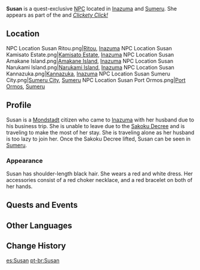 {{Character Infobox
|type             = Quest NPC
|image            = NPC Susan.png
|region           = Mondstadt
|location         = Inazuma
|location2        = Sumeru
|title            = Sightseer
|voiceEN          = 
}}
'''Susan''' is a quest-exclusive [[NPC]] located in [[Inazuma]] and [[Sumeru]]. She appears as part of the {{Quest|Click!}} and ''[[Clickety Click!]]''

==Location==
<gallery>
NPC Location Susan Ritou.png|[[Ritou]], [[Inazuma]]
NPC Location Susan Kamisato Estate.png|[[Kamisato Estate]], [[Inazuma]]
NPC Location Susan Amakane Island.png|[[Amakane Island]], [[Inazuma]]
NPC Location Susan Narukami Island.png|[[Narukami Island]], [[Inazuma]]
NPC Location Susan Kannazuka.png|[[Kannazuka]], [[Inazuma]]
NPC Location Susan Sumeru City.png|[[Sumeru City]], [[Sumeru]]
NPC Location Susan Port Ormos.png|[[Port Ormos]], [[Sumeru]]
</gallery>

==Profile==
<!-- detailed story/lore information goes here -->
Susan is a [[Mondstadt]] citizen who came to [[Inazuma]] with her husband due to his business trip. She is unable to leave due to the [[Sakoku Decree]] and is traveling to make the most of her stay. She is traveling alone as her husband is too lazy to join her. Once the Sakoku Decree lifted, Susan can be seen in [[Sumeru]].

===Appearance===
Susan has shoulder-length black hair. She wears a red and white dress. Her accessories consist of a red choker necklace, and a red bracelet on both of her hands.

==Quests and Events==
{{Quests and Events}}

==Other Languages==
{{Other Languages
|default_hidden = 1
|en      = Susan
|zhs     = 苏珊
|zhs_rm  = Sūshān
|zht     = 蘇珊
|zht_rm  = Sūshān
|ja      = スーザン
|ja_rm   = Suuzan
|ko      = 수잔
|es      = Susan
|fr      = Susan
|ru      = Сьюзен
|th      = Susan
|vi      = Susan
|de      = Susan
|id      = Susan
|pt      = Susan
|tr      = Susan
|it      = Susan
}}

==Change History==
{{Change History|2.0}}
<!--
==References==
{{Reflist}}
-->

[[es:Susan]]
[[pt-br:Susan]]